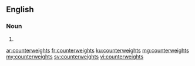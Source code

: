 ==English==

===Noun===
{{head|en}}

# {{plural of|counterweight}}

[[ar:counterweights]]
[[fr:counterweights]]
[[ku:counterweights]]
[[mg:counterweights]]
[[my:counterweights]]
[[sv:counterweights]]
[[vi:counterweights]]